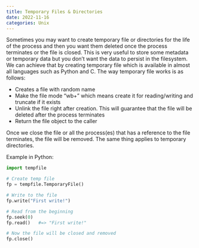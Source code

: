 ```yaml
---
title: Temporary Files & Directories
date: 2022-11-16
categories: Unix
---
```

Sometimes you may want to create temporary file or directories for the life
of the process and then you want them deleted once the process terminates or
the file is closed. This
is very useful to store some metadata or temporary data but you don't want the
data to persist in the filesystem. We can achieve that by creating temporary
file which is available in almost all languages such as Python and C. The way
temporary file works is as follows:

- Creates a file with random name 
- Make the file mode "wb+" which means create it for reading/writing and
  truncate if it exists
- Unlink the file right after creation. This will guarantee that the file will
  be deleted after the process terminates
- Return the file object to the caller

Once we close the file or all the process(es) that has a reference to the file
terminates, the file will be removed. The same thing applies to temporary
directories.

Example in Python:
```python
import tempfile

# Create temp file 
fp = tempfile.TemporaryFile()

# Write to the file
fp.write("First write!")

# Read from the beginning
fp.seek(0)
fp.read()   #=> "First write!"

# Now the file will be closed and removed
fp.close()
```
